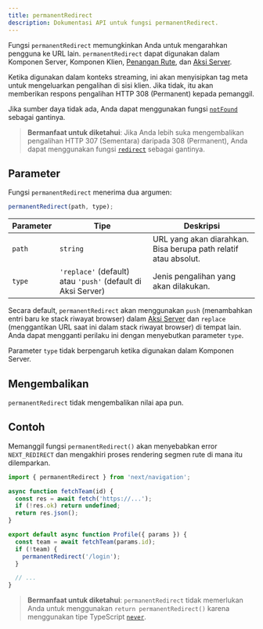 ```yaml
---
title: permanentRedirect
description: Dokumentasi API untuk fungsi permanentRedirect.
---
```


Fungsi `permanentRedirect` memungkinkan Anda untuk mengarahkan pengguna ke URL lain. `permanentRedirect` dapat digunakan dalam Komponen Server, Komponen Klien, [Penangan Rute](/docs/app/building-your-application/routing/route-handlers), dan [Aksi Server](/docs/app/building-your-application/data-fetching/forms-and-mutations).

Ketika digunakan dalam konteks streaming, ini akan menyisipkan tag meta untuk mengeluarkan pengalihan di sisi klien. Jika tidak, itu akan memberikan respons pengalihan HTTP 308 (Permanent) kepada pemanggil.

Jika sumber daya tidak ada, Anda dapat menggunakan fungsi [`notFound`](/docs/app/api-reference/functions/not-found) sebagai gantinya.

> **Bermanfaat untuk diketahui**: Jika Anda lebih suka mengembalikan pengalihan HTTP 307 (Sementara) daripada 308 (Permanent), Anda dapat menggunakan fungsi [`redirect`](/docs/app/api-reference/functions/redirect) sebagai gantinya.

## Parameter

Fungsi `permanentRedirect` menerima dua argumen:

```js
permanentRedirect(path, type);
```

| Parameter | Tipe                                                         | Deskripsi                                                       |
| --------- | ------------------------------------------------------------ | --------------------------------------------------------------- |
| `path`    | `string`                                                     | URL yang akan diarahkan. Bisa berupa path relatif atau absolut. |
| `type`    | `'replace'` (default) atau `'push'` (default di Aksi Server) | Jenis pengalihan yang akan dilakukan.                           |

Secara default, `permanentRedirect` akan menggunakan `push` (menambahkan entri baru ke stack riwayat browser) dalam [Aksi Server](/docs/app/building-your-application/data-fetching/forms-and-mutations) dan `replace` (menggantikan URL saat ini dalam stack riwayat browser) di tempat lain. Anda dapat mengganti perilaku ini dengan menyebutkan parameter `type`.

Parameter `type` tidak berpengaruh ketika digunakan dalam Komponen Server.

## Mengembalikan

`permanentRedirect` tidak mengembalikan nilai apa pun.

## Contoh

Memanggil fungsi `permanentRedirect()` akan menyebabkan error `NEXT_REDIRECT` dan mengakhiri proses rendering segmen rute di mana itu dilemparkan.

```jsx filename="app/team/[id]/page.js"
import { permanentRedirect } from 'next/navigation';

async function fetchTeam(id) {
  const res = await fetch('https://...');
  if (!res.ok) return undefined;
  return res.json();
}

export default async function Profile({ params }) {
  const team = await fetchTeam(params.id);
  if (!team) {
    permanentRedirect('/login');
  }

  // ...
}
```

> **Bermanfaat untuk diketahui**: `permanentRedirect` tidak memerlukan Anda untuk menggunakan `return permanentRedirect()` karena menggunakan tipe TypeScript [`never`](https://www.typescriptlang.org/docs/handbook/2/functions.html#never).
